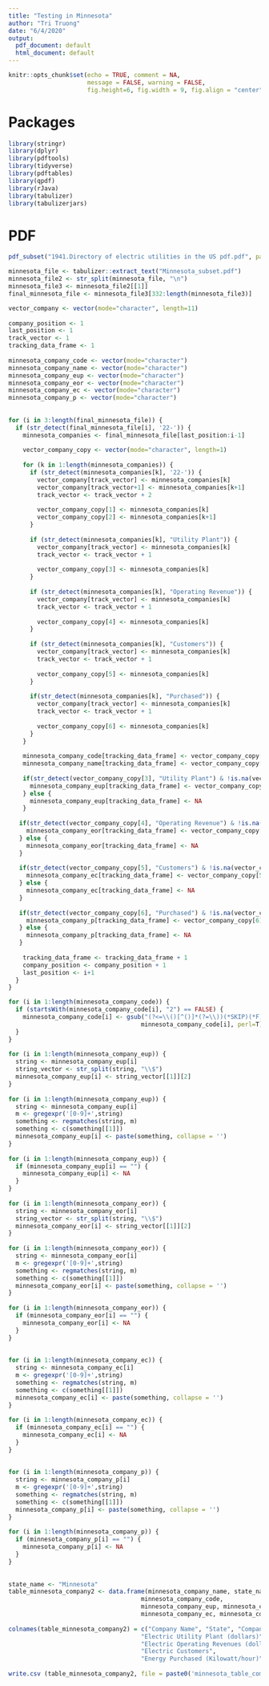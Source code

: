 ```yaml
---    
title: "Testing in Minnesota"    
author: "Tri Truong"    
date: "6/4/2020"    
output:     
  pdf_document: default    
  html_document: default    
---    
```

     
```r
knitr::opts_chunk$set(echo = TRUE, comment = NA,     
                      message = FALSE, warning = FALSE,    
                      fig.height=6, fig.width = 9, fig.align = "center")    
```    
     
# Packages    
     
```r
library(stringr)    
library(dplyr)    
library(pdftools)    
library(tidyverse)    
library(pdftables)    
library(qpdf)    
library(rJava)    
library(tabulizer)    
library(tabulizerjars)    
```    
     
# PDF    
     
```r
pdf_subset("1941.Directory of electric utilities in the US pdf.pdf", page= 454:491, output= "Minnesota_subset.pdf")    
```    
     
     
```r
minnesota_file <- tabulizer::extract_text("Minnesota_subset.pdf")    
minnesota_file2 <- str_split(minnesota_file, "\n")    
minnesota_file3 <- minnesota_file2[[1]]    
final_minnesota_file <- minnesota_file3[332:length(minnesota_file3)]    
```    

    
     
```r
vector_company <- vector(mode="character", length=11)    
     
company_position <- 1    
last_position <- 1    
track_vector <- 1    
tracking_data_frame <- 1    
     
minnesota_company_code <- vector(mode="character")    
minnesota_company_name <- vector(mode="character")    
minnesota_company_eup <- vector(mode="character")    
minnesota_company_eor <- vector(mode="character")    
minnesota_company_ec <- vector(mode="character")    
minnesota_company_p <- vector(mode="character")    
     
     
for (i in 3:length(final_minnesota_file)) {    
  if (str_detect(final_minnesota_file[i], '22-')) {    
    minnesota_companies <- final_minnesota_file[last_position:i-1]    
        
    vector_company_copy <- vector(mode="character", length=1)    
        
    for (k in 1:length(minnesota_companies)) {    
      if (str_detect(minnesota_companies[k], '22-')) {    
        vector_company[track_vector] <- minnesota_companies[k]    
        vector_company[track_vector+1] <- minnesota_companies[k+1]    
        track_vector <- track_vector + 2    
            
        vector_company_copy[1] <- minnesota_companies[k]    
        vector_company_copy[2] <- minnesota_companies[k+1]    
      }    
          
      if (str_detect(minnesota_companies[k], "Utility Plant")) {    
        vector_company[track_vector] <- minnesota_companies[k]    
        track_vector <- track_vector + 1    
            
        vector_company_copy[3] <- minnesota_companies[k]    
      }    
          
      if (str_detect(minnesota_companies[k], "Operating Revenue")) {    
        vector_company[track_vector] <- minnesota_companies[k]    
        track_vector <- track_vector + 1    
            
        vector_company_copy[4] <- minnesota_companies[k]    
      }    
          
      if (str_detect(minnesota_companies[k], "Customers")) {    
        vector_company[track_vector] <- minnesota_companies[k]    
        track_vector <- track_vector + 1    
            
        vector_company_copy[5] <- minnesota_companies[k]    
      }    
          
      if(str_detect(minnesota_companies[k], "Purchased")) {    
        vector_company[track_vector] <- minnesota_companies[k]    
        track_vector <- track_vector + 1    
            
        vector_company_copy[6] <- minnesota_companies[k]    
      }    
    }    
       
    minnesota_company_code[tracking_data_frame] <- vector_company_copy[1]    
    minnesota_company_name[tracking_data_frame] <- vector_company_copy[2]    
        
    if(str_detect(vector_company_copy[3], "Utility Plant") & !is.na(vector_company_copy[3])) {    
      minnesota_company_eup[tracking_data_frame] <- vector_company_copy[3]    
    } else {    
      minnesota_company_eup[tracking_data_frame] <- NA    
    }    
        
   if(str_detect(vector_company_copy[4], "Operating Revenue") & !is.na(vector_company_copy[4])) {    
     minnesota_company_eor[tracking_data_frame] <- vector_company_copy[4]    
   } else {    
     minnesota_company_eor[tracking_data_frame] <- NA    
   }    
     
   if(str_detect(vector_company_copy[5], "Customers") & !is.na(vector_company_copy[5])) {    
     minnesota_company_ec[tracking_data_frame] <- vector_company_copy[5]    
   } else {    
     minnesota_company_ec[tracking_data_frame] <- NA    
   }    
     
   if(str_detect(vector_company_copy[6], "Purchased") & !is.na(vector_company_copy[6])) {    
     minnesota_company_p[tracking_data_frame] <- vector_company_copy[6]    
   } else {    
     minnesota_company_p[tracking_data_frame] <- NA    
   }    
     
    tracking_data_frame <- tracking_data_frame + 1    
    company_position <- company_position + 1    
    last_position <- i+1    
  }    
}    
```    
     
     
```r
for (i in 1:length(minnesota_company_code)) {    
  if (startsWith(minnesota_company_code[i], "2") == FALSE) {    
    minnesota_company_code[i] <- gsub("(?<=\\()[^()]*(?=\\))(*SKIP)(*F)|.", "",     
                                     minnesota_company_code[i], perl=T)    
  }    
}    
     
for (i in 1:length(minnesota_company_eup)) {    
  string <- minnesota_company_eup[i]    
  string_vector <- str_split(string, "\\$")    
  minnesota_company_eup[i] <- string_vector[[1]][2]    
}    
     
for (i in 1:length(minnesota_company_eup)) {    
  string <- minnesota_company_eup[i]    
  m <- gregexpr('[0-9]+',string)    
  something <- regmatches(string, m)    
  something <- c(something[[1]])    
  minnesota_company_eup[i] <- paste(something, collapse = '')    
}    
     
for (i in 1:length(minnesota_company_eup)) {    
  if (minnesota_company_eup[i] == "") {    
    minnesota_company_eup[i] <- NA    
  }    
}    
     
for (i in 1:length(minnesota_company_eor)) {    
  string <- minnesota_company_eor[i]    
  string_vector <- str_split(string, "\\$")    
  minnesota_company_eor[i] <- string_vector[[1]][2]    
}    
     
for (i in 1:length(minnesota_company_eor)) {    
  string <- minnesota_company_eor[i]    
  m <- gregexpr('[0-9]+',string)    
  something <- regmatches(string, m)    
  something <- c(something[[1]])    
  minnesota_company_eor[i] <- paste(something, collapse = '')    
}    
     
for (i in 1:length(minnesota_company_eor)) {    
  if (minnesota_company_eor[i] == "") {    
    minnesota_company_eor[i] <- NA    
  }    
}    
     
     
for (i in 1:length(minnesota_company_ec)) {    
  string <- minnesota_company_ec[i]    
  m <- gregexpr('[0-9]+',string)    
  something <- regmatches(string, m)    
  something <- c(something[[1]])    
  minnesota_company_ec[i] <- paste(something, collapse = '')    
}    
     
for (i in 1:length(minnesota_company_ec)) {    
  if (minnesota_company_ec[i] == "") {    
    minnesota_company_ec[i] <- NA    
  }    
}    
     
     
for (i in 1:length(minnesota_company_p)) {    
  string <- minnesota_company_p[i]    
  m <- gregexpr('[0-9]+',string)    
  something <- regmatches(string, m)    
  something <- c(something[[1]])    
  minnesota_company_p[i] <- paste(something, collapse = '')    
}    
     
for (i in 1:length(minnesota_company_p)) {    
  if (minnesota_company_p[i] == "") {    
    minnesota_company_p[i] <- NA    
  }    
}    
     
     
state_name <- "Minnesota"    
table_minnesota_company2 <- data.frame(minnesota_company_name, state_name,     
                                     minnesota_company_code,     
                                     minnesota_company_eup, minnesota_company_eor,    
                                     minnesota_company_ec, minnesota_company_p)    
     
colnames(table_minnesota_company2) = c("Company Name", "State", "Company Code",     
                                     "Electric Utility Plant (dollars)",     
                                     "Electric Operating Revenues (dollars)",    
                                     "Electric Customers",     
                                     "Energy Purchased (Kilowatt/hour)")    
     
write.csv (table_minnesota_company2, file = paste0('minnesota_table_company_1941', '.csv'))    
```    
 
 